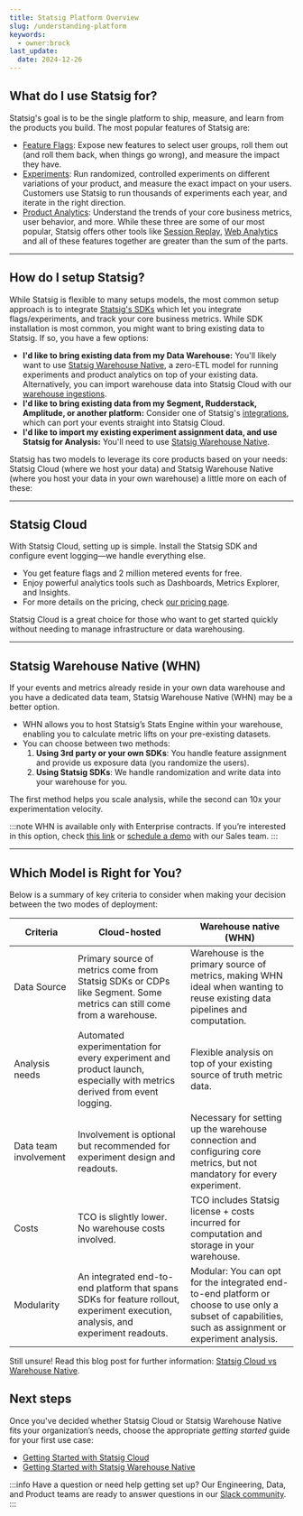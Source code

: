 ```yaml
---
title: Statsig Platform Overview
slug: /understanding-platform
keywords:
  - owner:brock
last_update:
  date: 2024-12-26
---
```


## What do I use Statsig for? 

Statsig's goal is to be the single platform to ship, measure, and learn from the products you build. The most popular features of Statsig are:
 - [Feature Flags](/feature-flags/overview): Expose new features to select user groups, roll them out (and roll them back, when things go wrong), and measure the impact they have. 
 - [Experiments](/experiments-plus/): Run randomized, controlled experiments on different variations of your product, and measure the exact impact on your users. Customers use Statsig to run thousands of experiments each year, and iterate in the right direction.
 - [Product Analytics](/product-analytics/overview/): Understand the trends of your core business metrics, user behavior, and more. 
While these three are some of our most popular, Statsig offers other tools like [Session Replay](/session-replay/overview), [Web Analytics](/webanalytics/overview/) and all of these features together are greater than the sum of the parts.

---

## How do I setup Statsig?

While Statsig is flexible to many setups models, the most common setup approach is to integrate [Statsig's SDKs](sdks/quickstart/) which let you integrate flags/experiments, and track your core business metrics. While SDK installation is most common, you might want to bring existing data to Statsig. If so, you have a few options:
 - **I'd like to bring existing data from my Data Warehouse:** You'll likely want to use [Statsig Warehouse Native](/statsig-warehouse-native/introduction), a zero-ETL model for running experiments and product analytics on top of your existing data. Alternatively, you can import warehouse data into Statsig Cloud with our [warehouse ingestions](https://docs.statsig.com/data-warehouse-ingestion/introduction/).
 - **I'd like to bring existing data from my Segment, Rudderstack, Amplitude, or another platform:** Consider one of Statsig's [integrations](/integrations/introduction), which can port your events straight into Statsig Cloud.
 - **I'd like to import my existing experiment assignment data, and use Statsig for Analysis:** You'll need to use [Statsig Warehouse Native](/statsig-warehouse-native/introduction).

Statsig has two models to leverage its core products based on your needs: Statsig Cloud (where we host your data) and Statsig Warehouse Native (where you host your data in your own warehouse) a little more on each of these:

---

## Statsig Cloud

With Statsig Cloud, setting up is simple. Install the Statsig SDK and configure event logging—we handle everything else.

- You get feature flags and 2 million metered events for free.
- Enjoy powerful analytics tools such as Dashboards, Metrics Explorer, and Insights.
- For more details on the pricing, check [our pricing page](https://www.statsig.com/pricing).

Statsig Cloud is a great choice for those who want to get started quickly without needing to manage infrastructure or data warehousing.

---

## Statsig Warehouse Native (WHN)

If your events and metrics already reside in your own data warehouse and you have a dedicated data team, Statsig Warehouse Native (WHN) may be a better option.

- WHN allows you to host Statsig’s Stats Engine within your warehouse, enabling you to calculate metric lifts on your pre-existing datasets.
- You can choose between two methods:
    1. **Using 3rd party or your own SDKs**: You handle feature assignment and provide us exposure data (you randomize the users).
    2. **Using Statsig SDKs**: We handle randomization and write data into your warehouse for you.

The first method helps you scale analysis, while the second can 10x your experimentation velocity.

:::note
WHN is available only with Enterprise contracts. If you’re interested in this option, check [this link](/statsig-warehouse-native/introduction) or [schedule a demo](https://www.statsig.com/contact/demo) with our Sales team.
:::

---

## Which Model is Right for You?

Below is a summary of key criteria to consider when making your decision between the two modes of deployment:

| Criteria | Cloud-hosted | Warehouse native (WHN) |
| --- | --- | --- |
| Data Source | Primary source of metrics come from Statsig SDKs or CDPs like Segment. Some metrics can still come from a warehouse. | Warehouse is the primary source of metrics, making WHN ideal when wanting to reuse existing data pipelines and computation. |
| Analysis needs | Automated experimentation for every experiment and product launch, especially with metrics derived from event logging. | Flexible analysis on top of your existing source of truth metric data. |
| Data team involvement | Involvement is optional but recommended for experiment design and readouts. | Necessary for setting up the warehouse connection and configuring core metrics, but not mandatory for every experiment. |
| Costs | TCO is slightly lower. No warehouse costs involved. | TCO includes Statsig license + costs incurred for computation and storage in your warehouse. |
| Modularity | An integrated end-to-end platform that spans SDKs for feature rollout, experiment execution, analysis, and experiment readouts. | Modular: You can opt for the integrated end-to-end platform or choose to use only a subset of capabilities, such as assignment or experiment analysis. |

Still unsure! Read this blog post for further information: [Statsig Cloud vs Warehouse Native](https://www.statsig.com/blog/deciding-cloud-hosted-versus-warehouse-native-experimentation-platforms).

## Next steps
Once you've decided whether Statsig Cloud or Statsig Warehouse Native fits your organization’s needs, choose the appropriate *getting started* guide for your first use case:

- [Getting Started with Statsig Cloud](/sdks/getting-started)
- [Getting Started with Statsig Warehouse Native](/statsig-warehouse-native/guides/quick-start)

:::info
Have a question or need help getting set up? Our Engineering, Data, and Product teams are ready to answer questions in our [Slack community](https://www.statsig.com/slack).
:::
